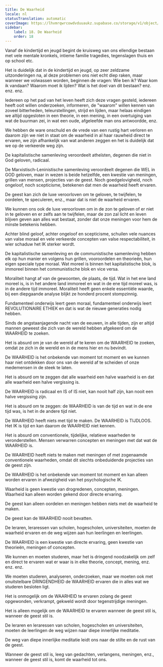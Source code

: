 ```yaml
---
title: De Waarheid
locale: nl
statusTranslation: automatic
coverImage: https://lhvmrqwrcowdvduuaukz.supabase.co/storage/v1/object/public/strapi-uploads/small_cover-educacion-fundamental.webp-2d51a7828a2b1309555be27f7e2a61a0.webp
sidebar:
    label: 18. De Waarheid
    order: 18
---
```

Vanaf de kindertijd en jeugd begint de kruisweg van ons ellendige bestaan met vele mentale kronkels, intieme familie tragedies, tegenslagen thuis en op school etc.

Het is duidelijk dat in de kindertijd en jeugd, op zeer zeldzame uitzonderingen na, al deze problemen ons niet echt diep raken, maar wanneer we volwassen worden, beginnen de vragen: Wie ben ik? Waar kom ik vandaan? Waarom moet ik lijden? Wat is het doel van dit bestaan? enz. enz. enz.

Iedereen op het pad van het leven heeft zich deze vragen gesteld, iedereen heeft ooit willen onderzoeken, informeren, de "waarom" willen kennen van zoveel bitterheden, teleurstellingen, strijd en lijden, maar helaas eindigen we altijd opgesloten in een theorie, in een mening, in een overtuiging van wat de buurman zei, in wat een oude, afgeleefde man ons antwoordde, enz.

We hebben de ware onschuld en de vrede van een rustig hart verloren en daarom zijn we niet in staat om de waarheid in al haar rauwheid direct te ervaren, we zijn afhankelijk van wat anderen zeggen en het is duidelijk dat we op de verkeerde weg zijn.

De kapitalistische samenleving veroordeelt atheïsten, degenen die niet in God geloven, radicaal.

De Marxistisch-Leninistische samenleving veroordeelt degenen die WEL in GOD geloven, maar in wezen is beide hetzelfde, een kwestie van meningen, grillen van mensen, projecties van de geest. Noch goedgelovigheid, noch ongeloof, noch scepticisme, betekenen dat men de waarheid heeft ervaren.

De geest kan zich de luxe veroorloven om te geloven, te twijfelen, te oordelen, te speculeren, enz., maar dat is niet de waarheid ervaren.

We kunnen ons ook de luxe veroorloven om in de zon te geloven of er niet in te geloven en er zelfs aan te twijfelen, maar de zon zal licht en leven blijven geven aan alles wat bestaat, zonder dat onze meningen voor hem de minste betekenis hebben.

Achter blind geloof, achter ongeloof en scepticisme, schuilen vele nuances van valse moraal en vele verkeerde concepten van valse respectabiliteit, in wier schaduw het IK sterker wordt.

De kapitalistische samenleving en de communistische samenleving hebben elk op hun manier en volgens hun grillen, vooroordelen en theorieën, hun eigen speciale type moraal. Wat moreel is binnen het kapitalistische blok, is immoreel binnen het communistische blok en vice versa.

Moraliteit hangt af van de gewoonten, de plaats, de tijd. Wat in het ene land moreel is, is in het andere land immoreel en wat in de ene tijd moreel was, is in de andere tijd immoreel. Moraliteit heeft geen enkele essentiële waarde, bij een diepgaande analyse blijkt ze honderd procent stompzinnig.

Fundamenteel onderwijs leert geen moraal, fundamenteel onderwijs leert REVOLUTIONAIRE ETHIEK en dat is wat de nieuwe generaties nodig hebben.

Sinds de angstaanjagende nacht van de eeuwen, in alle tijden, zijn er altijd mannen geweest die zich van de wereld hebben afgekeerd om de WAARHEID te zoeken.

Het is absurd om je van de wereld af te keren om de WAARHEID te zoeken, omdat ze zich in de wereld en in de mens hier en nu bevindt.

De WAARHEID is het onbekende van moment tot moment en we kunnen haar niet ontdekken door ons van de wereld af te scheiden of onze medemensen in de steek te laten.

Het is absurd om te zeggen dat alle waarheid een halve waarheid is en dat alle waarheid een halve vergissing is.

De WAARHEID is radicaal en IS of IS niet, kan nooit half zijn, kan nooit een halve vergissing zijn.

Het is absurd om te zeggen: de WAARHEID is van de tijd en wat in de ene tijd was, is het in de andere tijd niet.

De WAARHEID heeft niets met tijd te maken. De WAARHEID is TIJDLOOS. Het IK is tijd en kan daarom de WAARHEID niet kennen.

Het is absurd om conventionele, tijdelijke, relatieve waarheden te veronderstellen. Mensen verwarren concepten en meningen met dat wat de WAARHEID is.

De WAARHEID heeft niets te maken met meningen of met zogenaamde conventionele waarheden, omdat dit slechts onbeduidende projecties van de geest zijn.

De WAARHEID is het onbekende van moment tot moment en kan alleen worden ervaren in afwezigheid van het psychologische IK.

Waarheid is geen kwestie van drogredenen, concepten, meningen. Waarheid kan alleen worden gekend door directe ervaring.

De geest kan alleen oordelen en meningen hebben niets met de waarheid te maken.

De geest kan de WAARHEID nooit bevatten.

De leraren, leraressen van scholen, hogescholen, universiteiten, moeten de waarheid ervaren en de weg wijzen aan hun leerlingen en leerlingen.

De WAARHEID is een kwestie van directe ervaring, geen kwestie van theorieën, meningen of concepten.

We kunnen en moeten studeren, maar het is dringend noodzakelijk om zelf en direct te ervaren wat er waar is in elke theorie, concept, mening, enz. enz. enz.

We moeten studeren, analyseren, onderzoeken, maar we moeten ook met onuitstelbare DRINGENDHEID de WAARHEID ervaren die in alles wat we studeren besloten ligt.

Het is onmogelijk om de WAARHEID te ervaren zolang de geest opgewonden, verkrampt, gekweld wordt door tegenstrijdige meningen.

Het is alleen mogelijk om de WAARHEID te ervaren wanneer de geest stil is, wanneer de geest stil is.

De leraren en leraressen van scholen, hogescholen en universiteiten, moeten de leerlingen de weg wijzen naar diepe innerlijke meditatie.

De weg van diepe innerlijke meditatie leidt ons naar de stilte en de rust van de geest.

Wanneer de geest stil is, leeg van gedachten, verlangens, meningen, enz., wanneer de geest stil is, komt de waarheid tot ons.

